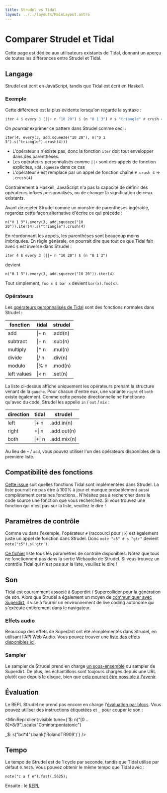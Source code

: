 ```yaml
---
title: Strudel vs Tidal
layout: ../../layouts/MainLayout.astro
---
```



# Comparer Strudel et Tidal

Cette page est dédiée aux utilisateurs existants de Tidal, donnant un aperçu de toutes les différences entre Strudel et Tidal.

## Langage

Strudel est écrit en JavaScript, tandis que Tidal est écrit en Haskell.

### Exemple

Cette différence est la plus évidente lorsqu'on regarde la syntaxe :

```haskell
iter 4 $ every 3 (||+ n "10 20") $ (n "0 1 3") # s "triangle" # crush 4
```

On _pourrait_ exprimer ce pattern dans Strudel comme ceci :

```
iter(4, every(3, add.squeeze("10 20"), n("0 1 3").s("triangle").crush(4)))
```

- L'opérateur `$` n'existe pas, donc la fonction `iter` doit tout envelopper dans des parenthèses.
- Les opérateurs personnalisés comme `||+` sont des appels de fonction explicites, `add.squeeze` dans ce cas
- L'opérateur `#` est remplacé par un appel de fonction chaîné `# crush 4` => `.crush(4)`

Contrairement à Haskell, JavaScript n'a pas la capacité de définir des opérateurs infixes personnalisés, ou de changer la signification de ceux existants.

Avant de rejeter Strudel comme un monstre de parenthèses ingérable, regardez cette façon alternative d'écrire ce qui précède :

```
n("0 1 3").every(3, add.squeeze("10 20")).iter(4).s("triangle").crush(4)
```

En réordonnant les appels, les parenthèses sont beaucoup moins imbriquées.
En règle générale, on pourrait dire que tout ce que Tidal fait avec `$` est inversé dans Strudel :

`iter 4 $ every 3 (||+ n "10 20") $ (n "0 1 3")`

devient

`n("0 1 3").every(3, add.squeeze("10 20")).iter(4)`

Tout simplement, `foo x $ bar x` devient `bar(x).foo(x)`.

### Opérateurs

Les [opérateurs personnalisés de Tidal](https://tidalcycles.org/docs/reference/pattern_structure/#all-the-operators) sont des fonctions normales dans Strudel :

| fonction    | tidal  | strudel |
| ----------- | ------ | ------- |
| add         | \|+ n  | .add(n) |
| subtract    | \|- n  | .sub(n) |
| multiply    | \|\* n | .mul(n) |
| divide      | \|\/ n | .div(n) |
| modulo      | \|\% n | .mod(n) |
| left values | \|\< n | .set(n) |

La liste ci-dessus affiche uniquement les opérateurs prenant la structure venant de la `gauche`.
Pour chacun d'entre eux, une variante `right` et `both` existe également.
Comme cette pensée directionnelle ne fonctionne qu'avec du code, Strudel les appelle `in` / `out` / `mix` :

| direction | tidal   | strudel     |
| --------- | ------- | ----------- |
| left      | \|+ n   | .add.in(n)  |
| right     | +\| n   | .add.out(n) |
| both      | \|+\| n | .add.mix(n) |

Au lieu de `+` / `add`, vous pouvez utiliser l'un des opérateurs disponibles de la première liste.

## Compatibilité des fonctions

[Cette issue](https://codeberg.org/uzu/strudel/issues/31) suit quelles fonctions Tidal sont implémentées dans Strudel.
La liste pourrait ne pas être à 100% à jour et manque probablement aussi complètement certaines fonctions..
N'hésitez pas à rechercher dans le code source une fonction que vous recherchez.
Si vous trouvez une fonction qui n'est pas sur la liste, veuillez le dire !

## Paramètres de contrôle

Comme vu dans l'exemple, l'opérateur `#` (raccourci pour `|>`) est également juste un appel de fonction dans Strudel.
Donc `note "c5" # s "gtr"` devient `note("c5").s('gtr')`.

[Ce fichier](https://codeberg.org/uzu/strudel/src/branch/main/packages/core/controls.mjs) liste tous les paramètres de contrôle disponibles.
Notez que tous ne fonctionnent pas dans la sortie Webaudio de Strudel.
Si vous trouvez un contrôle Tidal qui n'est pas sur la liste, veuillez le dire !

## Son

Tidal est couramment associé à Superdirt / Supercollider pour la génération de son.
Alors que Strudel a également un moyen de [communiquer avec Superdirt](/learn/input-output/),
il vise à fournir un environnement de live coding autonome qui s'exécute entièrement dans le navigateur.

### Effets audio

Beaucoup des effets de SuperDirt ont été réimplémentés dans Strudel, en utilisant l'API Web Audio.
Vous pouvez trouver une [liste des effets disponibles ici](/learn/effects/).

### Sampler

Le sampler de Strudel prend en charge [un sous-ensemble](/learn/samples) du sampler de Superdirt.
De plus, les échantillons sont toujours chargés depuis une URL plutôt que depuis le disque, bien que [cela pourrait être possible à l'avenir](https://codeberg.org/uzu/strudel/issues/118).

## Évaluation

Le REPL Strudel ne prend pas encore en charge l'[évaluation par blocs](https://codeberg.org/uzu/strudel/issues/34).
Vous pouvez utiliser des instructions étiquetées et `_` pour couper le son :

<MiniRepl
  client:visible
tune={`$: n("[0 .. 8]*8/9").scale("C:minor:pentatonic")

\_$: s("bd\*4").bank('RolandTR909')`}
/>

## Tempo

Le tempo de Strudel est de 1 cycle par seconde, tandis que Tidal utilise par défaut `0.5625`.
Vous pouvez obtenir le même tempo que Tidal avec :

```
note("c a f e").fast(.5625);
```

Ensuite : le [REPL](/technical-manual/repl)
